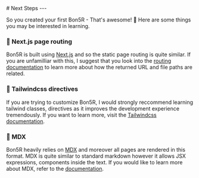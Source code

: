 
<PageTitle title="Next Steps" />

<Sidebar />
<MDXDocs>
  <DocsAd />
  # Next Steps
  <Contributors contributors={["manuanish"]} readTime={2} />
  ---

  So you created your first Bon5R - That's awesome! 🥳 Here are some things you
  may be interested in learning.
  <br />
  ### 🔌 Next.js page routing
  
  Bon5R is built using [Next.js](https://nextjs.org)
  and so the static page routing is quite similar. If you are unfamilliar with this,
  I suggest that you look into the [routing documentation](https://nextjs.org/docs/routing/introduction)
  to learn more about how the returned URL and file paths are related.
  <br />
  ### 🎨 Tailwindcss directives

  If you are trying to customize Bon5R, I would strongly
  reccommend learning tailwind classes, directives as it improves the development
  experience tremendously. If you want to learn more, visit the [Tailwindcss documentation](https://tailwindcss.com/docs/installation).
  <br />
  ### 📖 MDX

  Bon5R heavily relies on [MDX](https://mdxjs.com) and moreover all pages
  are rendered in this format. MDX is quite similar to standard markdown however
  it allows JSX expressions, components inside the text. If you would like to learn
  more about MDX, refer to the [documentation](https://mdxjs.com/docs/what-is-mdx/).
  <br />
  <br />
  <br />
  <NextPage
    nextPage="Component Documentation"
    previousPage="Installation"
    prevHref="/docs/getting-started/installation"
    nextHref="/docs/component-docs"
  />
</MDXDocs>
